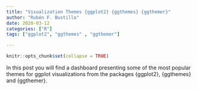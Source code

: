 ```yaml
---
title: "Visualization Themes {ggplot2} {ggthemes} {ggthemer}"
author: "Rubén F. Bustillo"
date: 2020-03-12
categories: ["R"]
tags: ["ggplot2", "ggthemes" , "ggthemer"]

---
```



```r

knitr::opts_chunk$set(collapse = TRUE)

```


In this post you will find a dashboard presenting some of the most popular themes for ggplot visualizations from the packages {ggplot2}, {ggthemes} and {ggthemer}. 